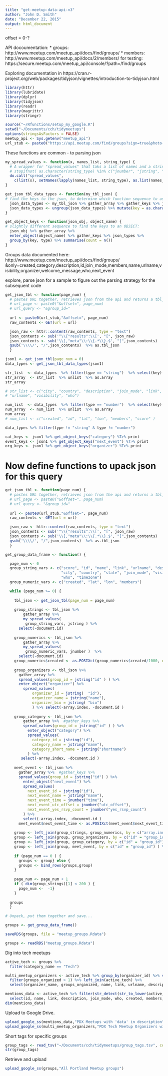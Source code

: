```yaml
---
title: "get-meetup-data-api-v3"
author: "John D. Smith"
date: "December 22, 2015"
output: html_document
---
```

offset = 0-?

API docoumentation: 
* groups: http://www.meetup.com/meetup_api/docs/find/groups/ 
* members: http://www.meetup.com/meetup_api/docs/2/members/
for testing: https://secure.meetup.com/meetup_api/console/?path=/find/groups

Exploring documentation in https://cran.r-project.org/web/packages/tidyjson/vignettes/introduction-to-tidyjson.html

```r
library(httr)
library(lubridate)
library(dplyr)
library(tidyjson)
library(readr)
library(magrittr)
library(stringr)

source("~/Rfunctions/setup_my_google.R")
setwd("~/Documents/cch/tidymeetups")
options(stringsAsFactors = FALSE)
meetup_api <- Sys.getenv("meetup_api")
url_stub <- paste0("https://api.meetup.com/find/groups?sign=true&photo-host=public,&page=200,&key=", meetup_api)

```
These functions are common - to parsing json
```r

my_spread_values <- function(x, names_list, string_type) { 
  # A wrapper for "spread_values" that taks a list of names and a string type, so there's much less code...
  # stopifnot( as.character(string_type) %in% c("jnumber", "jstring", "jlogical") )
  do.call("spread_values", 
    c(list(x), setNames(lapply(names_list, string_type), as.list(names_list) ) ) )
} 

get_json_tbl_data_types <- function(my_tbl_json) {
# find the keys to the json, to determine which function sequence to use for retrieval
  json_data_types <- my_tbl_json %>% gather_array %>% gather_keys %>% json_types %>% group_by(key, type) %>% summarise(count = n())
  json_data_types <- ungroup(json_data_types) %>% mutate(key = as.character(key), type = as.character(type)) %>% arrange(type, key)
}

get_object_keys <- function(json_obj, object_name) {
# slightly different sequence to find the keys to an OBJECT:
  json_obj %>% gather_array %>%
  enter_object(object_name) %>% gather_keys %>% json_types %>% 
  group_by(key, type) %>% summarise(count = n())
}

```
Groups  data documented here: http://www.meetup.com/meetup_api/docs/find/groups/
&only=created,category,description,id,join_mode,members,name,urlname,visibility,organizer,welcome_message,who,next_event

explore, parse json for a sample to figure out the parsing strategy for the subsequent code
```r
get_json_tbl <- function(page_num) {
  # pastes URL together, retrieves json from the api and returns a tbl_json object.
  # url_page <- paste0("&offset=", page_num)
  # url_query <- "&group_id="
  
  url <- paste0(url_stub,"&offset=", page_num)
  raw_contents <- GET(url = url)

  json_raw <- httr::content(raw_contents, type = "text")
  json_contents <- sub('^\\{"results":\\[', "[", json_raw)
  json_contents <- sub('\\],"meta"\\:\\{.*\\}.$', "]",json_contents)
  gsub('\\\\/', "/",json_contents)  %>% as.tbl_json 
  }

json1 <- get_json_tbl(page_num = 0)
data_types <- get_json_tbl_data_types(json1)

str_list  <- data_types  %>% filter(type == "string")  %>% select(key)
str_array  <- str_list  %>% unlist  %>% as.array 
str_array

# str_list <- c("city", "country", "description", "join_mode", "link", "name", "state", "timezone", 
# "urlname", "visibility", "who")

num_list  <- data_types  %>% filter(type == "number")  %>% select(key)
num_array  <- num_list  %>% unlist  %>% as.array
num_array
# num_list <- c("created", "id", "lat", "lon", "members", "score" )

data_types %>% filter(type != "string" & type != "number")

cat_keys <- json1 %>% get_object_keys("category") %T>% print
event_keys <- json1 %>% get_object_keys("next_event") %T>% print
org_keys <- json1 %>% get_object_keys("organizer") %T>% print

```


# Now define functions to upack json for this query
```r
get_json_tbl <- function(page_num) {
  # pastes URL together, retrieves json from the api and returns a tbl_json object.
  # url_page <- paste0("&offset=", page_num)
  # url_query <- "&group_id="
  
  url <- paste0(url_stub,"&offset=", page_num)
  raw_contents <- GET(url = url)

  json_raw <- httr::content(raw_contents, type = "text")
  json_contents <- sub('^\\{"results":\\[', "[", json_raw)
  json_contents <- sub('\\],"meta"\\:\\{.*\\}.$', "]",json_contents)
  gsub('\\\\/', "/",json_contents)  %>% as.tbl_json 
  }

get_group_data_frame <- function() {

  page_num <- 0  
  group_string_vars <- c("score", "id", "name", "link", "urlname", "description",
                         "city", "country", "state", "join_mode", "visibility", 
                         "who", "timezone")
  group_numeric_vars <- c("created", "lat", "lon", "members")

  while (page_num >= 0) {
    
    tbl_json <- get_json_tbl(page_num = page_num)
  
    group_strings <- tbl_json %>% 
        gather_array %>% 
        my_spread_values(
         group_string_vars, jstring ) %>% 
      select(-document.id)
    
    group_numerics <- tbl_json %>% 
        gather_array %>% 
        my_spread_values(
         group_numeric_vars, jnumber )  %>% 
      select(-document.id)
    group_numerics$created <- as.POSIXct(group_numerics$created/1000, origin = "1970-01-01")
    
    group_organizers <- tbl_json %>% 
      gather_array %>% 
      spread_values(group_id = jstring("id" ) ) %>%
      enter_object("organizer") %>%
        spread_values(
            organizer_id = jstring(  "id"),
            organizer_name = jstring("name"),
            organizer_bio = jstring( "bio")
            ) %>% select(-array.index, -document.id )
  
    group_category <- tbl_json %>%  
        gather_array %>%  #gather_keys %>%
        spread_values(group_id = jstring("id" ) ) %>%
          enter_object("category") %>%
          spread_values(
            category_id = jstring("id"),
            category_name = jstring("name"),
            category_short_name = jstring("shortname")
          ) %>% 
       select(-array.index, -document.id )
   
    meet_event <- tbl_json %>%  
      gather_array %>%  #gather_keys %>% 
      spread_values(group_id = jstring("id") ) %>%
        enter_object("next_event") %>% 
        spread_values(
          next_event_id = jstring("id"), 
          next_event_name = jstring("name"), 
          next_event_time = jnumber("time"), 
          next_event_utc_offset = jnumber("utc_offset"), 
          next_event_yes_rsvp_count = jnumber("yes_rsvp_count") 
        ) %>% 
        select(-array.index, -document.id )
      meet_event$next_event_time <- as.POSIXct(meet_event$next_event_time/1000, origin = "1970-01-01")
       
    group <- left_join(group_strings, group_numerics, by = c("array.index" = "array.index"))
    group <- left_join(group, group_organizers, by = c("id" = "group_id")) 
    group <- left_join(group, group_category, by = c("id" = "group_id")) 
    group <- left_join(group, meet_event, by = c("id" = "group_id") ) %>% select(-array.index, -score)
    
    if (page_num == 0 ) {
      groups <- group} else {
      groups <- bind_rows(groups,group)
    }
    
    page_num <- page_num + 1
    if ( dim(group_strings)[1] < 200 ) { 
      page_num <-  -1}
    }
  
  groups
  }

# Unpack, put them together and save...

groups <- get_group_data_frame()

saveRDS(groups, file = "meetup_groups.Rdata")

groups <- readRDS("meetup_groups.Rdata")
```
Dig into tech meetups
```r

active_tech <- groups %>% 
  filter(category_name == "Tech")

multi_meetup_organizers <- active_tech %>% group_by(organizer_id) %>% summarise(groups_organized = n()) %>% 
  filter(groups_organized > 1) %>% left_join(active_tech) %>% 
  select(organizer_name, groups_organized, name, link, urlname, description, join_mode, visibility, who, created, members, organizer_bio, next_event_id, next_event_name, next_event_time, next_event_utc_offset, next_event_yes_rsvp_count)

mentions_data <- active_tech %>% filter(str_detect(str_to_lower(active_tech$description),"data")) %>% 
  select(id, name, link, description, join_mode, who, created, members, organizer_name, organizer_bio, next_event_id, next_event_name, next_event_time, next_event_yes_rsvp_count)
dim(mentions_data)
```
Upload to Google Drive.
```r
upload_google_ss(mentions_data,"PDX Meetups with 'data' in description")
upload_google_ss(multi_meetup_organizers,"PDX Tech Meetup Organizers with multiple Meetups")
```
Short tags for specific groups
```r
group_tags <- read_tsv("~/Documents/cch/tidymeetups/group_tags.tsv", col_types = "cc")
str(group_tags)

```
Retrieve and upload
```r
upload_google_ss(groups,"All Portland Meetup groups")
```

